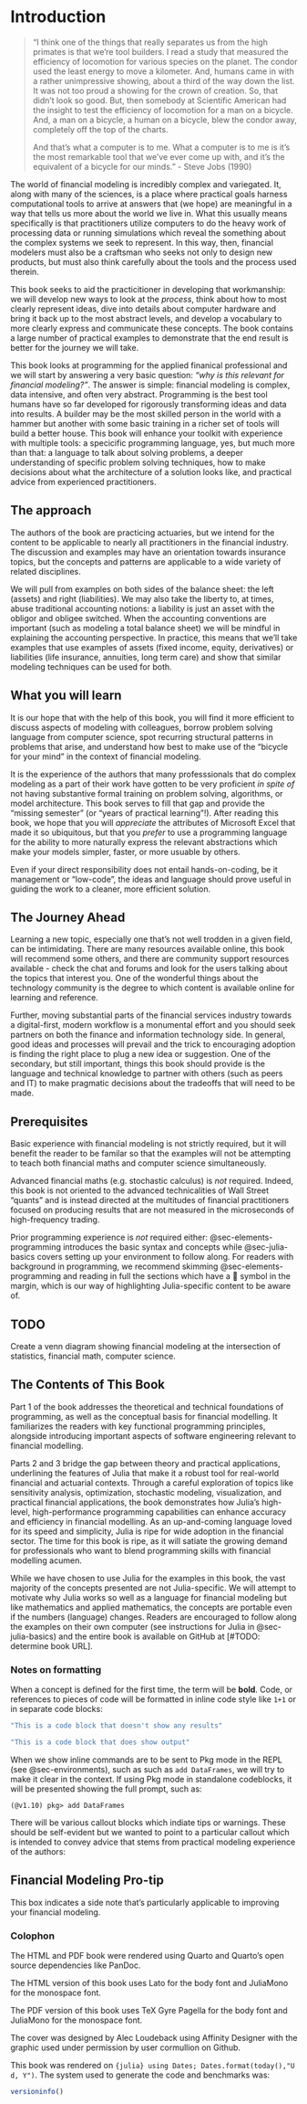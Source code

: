 # Introduction



> "I think one of the things that really separates us from the high primates is that we’re tool builders. I read a study that measured the efficiency of locomotion for various species on the planet. The condor used the least energy to move a kilometer. And, humans came in with a rather unimpressive showing, about a third of the way down the list. It was not too proud a showing for the crown of creation. So, that didn’t look so good. But, then somebody at Scientific American had the insight to test the efficiency of locomotion for a man on a bicycle. And, a man on a bicycle, a human on a bicycle, blew the condor away, completely off the top of the charts.
> 
> And that’s what a computer is to me. What a computer is to me is it’s the most remarkable tool that we’ve ever come up with, and it’s the equivalent of a bicycle for our minds.” - Steve Jobs (1990)

The world of financial modeling is incredibly complex and variegated. It, along with many of the sciences, is a place where practical goals harness computational tools to arrive at answers that (we hope) are meaningful in a way that tells us more about the world we live in. What this usually means specifically is that practitioners utilize computers to do the heavy work of processing data or running simulations which reveal the something about the complex systems we seek to represent. In this way, then, financial modelers must also be a craftsman who seeks not only to design new products, but must also think carefully about the tools and the process used therein. 

This book seeks to aid the practicitioner in developing that workmanship: we will develop new ways to look at the _process_, think about how to most clearly represent ideas, dive into details about computer hardware and bring it back up to the most abstract levels, and develop a vocabulary to more clearly express and communicate these concepts. The book contains a large number of practical examples to demonstrate that the end result is better for the journey we will take.

This book looks at programming for the applied finanical professional and we will start by answering a very basic question: _"why is this relevant for financial modeling?"_. The answer is simple: financial modeling is complex, data intensive, and often very abstract. Programming is the best tool humans have so far developed for rigorously transforming ideas and data into results. A builder may be the most skilled person in the world with a hammer but another with some basic training in a richer set of tools will build a better house. This book will enhance your toolkit with experience with multiple tools: a specicific programming language, yes, but much more than that: a language to talk about solving problems, a deeper understanding of specific problem solving techniques, how to make decisions about what the architecture of a solution looks like, and practical advice from experienced practitioners.

## The approach

The authors of the book are practicing actuaries, but we intend for the content to be applicable to nearly all practitioners in the financial industry. The discussion and examples may have an orientation towards insurance topics, but the concepts and patterns are applicable to a wide variety of related disciplines.

We will pull from examples on both sides of the balance sheet: the left (assets) and right (liabilities). We may also take the liberty to, at times, abuse traditional accounting notions: a liability is just an asset with the obligor and obligee switched. When the accounting conventions are important (such as modeling a total balance sheet) we will be mindful in explaining the accounting perspective. In practice, this means that we'll take examples that use examples of assets (fixed income, equity, derivatives) or liabilities (life insurance, annuities, long term care) and show that similar modeling techniques can be used for both. 

## What you will learn

It is our hope that with the help of this book, you will find it more efficient to discuss aspects of modeling with colleagues, borrow problem solving language from computer science, spot recurring structural patterns in problems that arise, and understand how best to make use of the "bicycle for your mind" in the context of financial modeling. 

It is the experience of the authors that many professsionals that do complex modeling as a part of their work have gotten to be very proficient *in spite of* not having substantive formal training on problem solving, algorithms, or model architecture. This book serves to fill that gap and provide the "missing semester" (or "years of practical learning"!). After reading this book, we hope that you will *appreciate* the attributes of Microsoft Excel that made it so ubiquitous, but that you *prefer* to use a programming language for the ability to more naturally express the relevant abstractions which make your models simpler, faster, or more usuable by others.

Even if your direct responsibility does not entail hands-on-coding, be it management or "low-code", the ideas and language should prove useful in guiding the work to a cleaner, more efficient solution.

## The Journey Ahead

Learning a new topic, especially one that's not well trodden in a given field, can be intimidating. There are many resources available online, this book will recommend some others, and there are community support resources available - check the chat and forums and look for the users talking about the topics that interest you. One of the wonderful things about the technology community is the degree to which content is available online for learning and reference. 

Further, moving substantial parts of the financial services industry towards a digital-first, modern workflow is a monumental effort and you should seek partners on both the finance and information technology side. In general, good ideas and processes will prevail and the trick to encouraging adoption is finding the right place to plug a new idea or suggestion. One of the secondary, but still important, things this book should provide is the language and technical knowledge to partner with others (such as peers and IT) to make pragmatic decisions about the tradeoffs that will need to be made.

## Prerequisites

Basic experience with financial modeling is not strictly required, but it will benefit the reader to be familar so that the examples will not be attempting to teach both financial maths and computer science simultaneously. 

Advanced financial maths (e.g. stochastic calculus) is *not* required. Indeed, this book is not oriented to the advanced technicalities of Wall Street "quants" and is instead directed at the multitudes of financial practitioners focused on  producing results that are not measured in the microseconds of high-frequency trading.

Prior programming experience is *not* required either: @sec-elements-programming introduces the basic syntax and concepts while @sec-julia-basics covers setting up your environment to follow along. For readers with background in programming, we recommend skimming @sec-elements-programming and reading in full the sections which have a []{.juliadots} symbol in the margin, which is our way of highlighting Julia-specific content to be aware of.

::: {.callout-note}
## TODO
Create a venn diagram showing financial modeling at the intersection of statistics, financial math, computer science.
:::

## The Contents of This Book

Part 1 of the book addresses the theoretical and technical foundations of programming, as well as the conceptual basis for financial modelling. It familiarizes the readers with key functional programming principles, alongside introducing important aspects of software engineering relevant to financial modelling.

Parts 2 and 3 bridge the gap between theory and practical applications, underlining the features of Julia that make it a robust tool for real-world financial and actuarial contexts. Through a careful exploration of topics like sensitivity analysis, optimization, stochastic modeling, visualization, and practical financial applications, the book demonstrates how Julia's high-level, high-performance programming capabilities can enhance accuracy and efficiency in financial modelling. As an up-and-coming language loved for its speed and simplicity, Julia is ripe for wide adoption in the financial sector. The time for this book is ripe, as it will satiate the growing demand for professionals who want to blend programming skills with financial modelling acumen.

While we have chosen to use Julia for the examples in this book, the vast majority of the concepts presented are not Julia-specific. We will attempt to motivate why Julia works so well as a language for financial modeling but like mathematics and applied mathematics, the concepts are portable even if the numbers (language) changes. Readers are encouraged to follow along the examples on their own computer (see instructions for Julia in @sec-julia-basics) and the entire book is available on GitHub at [#TODO: determine book URL].

### Notes on formatting

When a concept is defined for the first time, the term will be **bold**. Code, or references to pieces of code will be formatted in inline code style like `1+1` or in separate code blocks:

```julia
"This is a code block that doesn't show any results"
```

```julia
"This is a code block that does show output"
```

When we show inline commands are to be sent to Pkg mode in the REPL (see @sec-environments), such as such as `add DataFrames`, we will try to make it clear in the context. If using Pkg mode in standalone codeblocks, it will be presented showing the full prompt, such as:

```julia-repl
(@v1.10) pkg> add DataFrames
```

There will be various callout blocks which indiate tips or warnings. These should be self-evident but we wanted to point to a particular callout which is intended to convey advice that stems from practical modeling experience of the authors:

::: callout-tip
## Financial Modeling Pro-tip
This box indicates a side note that's particularly applicable to improving your financial modeling.
:::

### Colophon {#sec-colophon}

The HTML and PDF book were rendered using Quarto and Quarto's open source dependencies like PanDoc.

The HTML version of this book uses Lato for the body font and JuliaMono for the monospace font.

The PDF version of this book uses TeX Gyre Pagella for the body font and JuliaMono for the monospace font.

The cover was designed by Alec Loudeback using Affinity Designer with the graphic used under permission by user cormullion on Github. 

This book was rendered on `{julia} using Dates; Dates.format(today(),"U d, Y")`. The system used to generate the code and benchmarks was:

```julia
versioninfo()
```